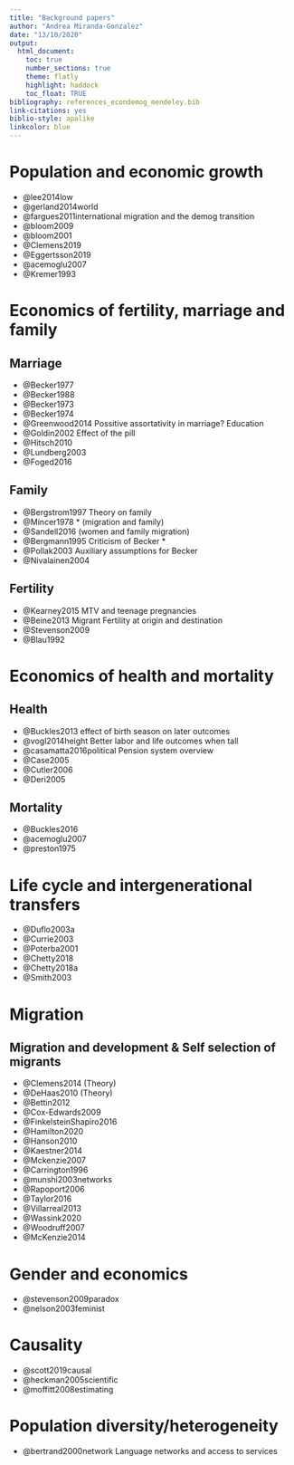 ```yaml
---
title: "Background papers"
author: "Andrea Miranda-Gonzalez"
date: "13/10/2020"
output:
  html_document:
    toc: true
    number_sections: true
    theme: flatly
    highlight: haddock
    toc_float: TRUE
bibliography: references_econdemog_mendeley.bib
link-citations: yes
biblio-style: apalike
linkcolor: blue
---
```


# **Population and economic growth**

  - @lee2014low
  - @gerland2014world
  - @fargues2011international migration and the demog transition
  - @bloom2009
  - @bloom2001
  - @Clemens2019
  - @Eggertsson2019
  - @acemoglu2007
  - @Kremer1993

# **Economics of fertility, marriage and family**
## Marriage
  - @Becker1977
  - @Becker1988
  - @Becker1973
  - @Becker1974
  - @Greenwood2014   Possitive assortativity in marriage? Education
  - @Goldin2002 Effect of the pill
  - @Hitsch2010
  - @Lundberg2003
  - @Foged2016

## Family
  - @Bergstrom1997 Theory on family
  - @Mincer1978 * (migration and family)
  - @Sandell2016    (women and family migration)
  - @Bergmann1995 Criticism of Becker * 
  - @Pollak2003 Auxiliary assumptions for Becker
  - @Nivalainen2004 
  
## Fertility

  - @Kearney2015  MTV and teenage pregnancies
  - @Beine2013 Migrant Fertility at origin and destination 
  - @Stevenson2009
  - @Blau1992
  
  
# **Economics of health and mortality**
## Health

  - @Buckles2013 effect of birth season on later outcomes
  - @vogl2014height Better labor and life outcomes when tall
  - @casamatta2016political Pension system overview
  - @Case2005
  - @Cutler2006
  - @Deri2005

## Mortality

  - @Buckles2016
  - @acemoglu2007
  - @preston1975

  
# **Life cycle and intergenerational transfers**

  - @Duflo2003a
  - @Currie2003
  - @Poterba2001
  - @Chetty2018
  - @Chetty2018a
  - @Smith2003
  
# **Migration** 
## Migration and development & Self selection of migrants  

  - @Clemens2014 (Theory)
  - @DeHaas2010 (Theory)
  - @Bettin2012
  - @Cox-Edwards2009
  - @FinkelsteinShapiro2016
  - @Hamilton2020
  - @Hanson2010
  - @Kaestner2014
  - @Mckenzie2007
  - @Carrington1996
  - @munshi2003networks 
  - @Rapoport2006
  - @Taylor2016
  - @Villarreal2013
  - @Wassink2020
  - @Woodruff2007
  - @McKenzie2014

# Gender and economics

  - @stevenson2009paradox
  - @nelson2003feminist

# Causality

  - @scott2019causal
  - @heckman2005scientific
  - @moffitt2008estimating

# Population diversity/heterogeneity

  - @bertrand2000network Language networks and access to services
  